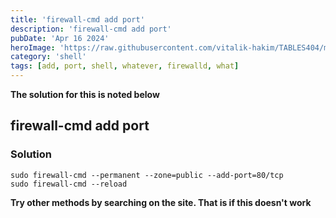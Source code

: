 ```yaml
---
title: 'firewall-cmd add port'
description: 'firewall-cmd add port'
pubDate: 'Apr 16 2024'
heroImage: 'https://raw.githubusercontent.com/vitalik-hakim/TABLES404/main/error_b/SHELL.jpg'
category: 'shell'
tags: [add, port, shell, whatever, firewalld, what]
---
```


**The solution for this is noted below**

## firewall-cmd add port

### Solution

```shell
sudo firewall-cmd --permanent --zone=public --add-port=80/tcp
sudo firewall-cmd --reload
```

**Try other methods by searching on the site. That is if this doesn't work**

